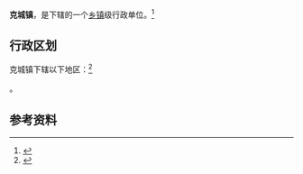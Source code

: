 {{中国乡级行政区|14/10/33/103/000}}

'''克城镇'''，是{{PRC admin/fullname|14/10/33/103/000|3}}下辖的一个[[乡镇|乡镇]]级行政单位。<ref>{{PRC admin/ref sgc|{{PRC admin/parent|14/10/33/103/000}}}}</ref>

== 行政区划 ==

克城镇下辖以下地区：<ref>{{PRC admin/ref sgc|14/10/33/103/000}}</ref>

{{PRC admin/children|14/10/33/103/000}}。

== 参考资料 ==

{{reflist}}

{{行政区划小作品}}
{{PRC admin/navcat|14/10/33/103/000}}